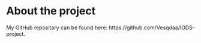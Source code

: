 
# About the project

My GitHub repositary can be found here: https://github.com/Vesqdaa/IODS-project.
